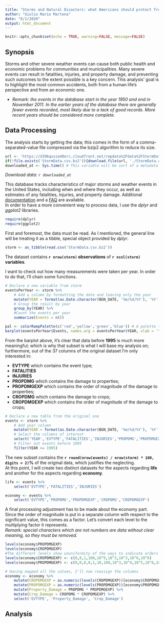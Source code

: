 ```yaml
---
title: "Storms and Natural Disasters: what Americans should protect from"
author: "Giulio Mario Martena"
date: "6/1/2020"
output: html_document
---
```


```r
knitr::opts_chunk$set(echo = TRUE, warning=FALSE, message=FALSE)
```

## Synopsis  
Storms and other severe weather events can cause both public health and economic problems for communities and municipalities. Many severe events can result in fatalities, injuries, and property damage, and preventing such outcomes to the extent possible is a key concern. This analysis' goal is to highlight the most common accidents, both from a human life's perspective and from an economic one.  

* *Remark: the events in the database start in the year 1950 and end in November 2011. In the earlier years of the database there are generally fewer events recorded, most likely due to a lack of good records. More recent years should be considered more complete.* 

## Data Processing
The analysis starts by getting the data; this comes in the form of a comma-separated-value file compressed via the bzip2 algorithm to reduce its size.

```r
url <- 'https://d396qusza40orc.cloudfront.net/repdata%2Fdata%2FStormData.csv.bz2'
if(!file.exists('StormData.csv.bz2')){download.file(url, './StormData.csv.bz2', method = 'curl')}
downloaded_at <- Sys.time() # This variable will be sort of a metadata containing the time of downloading.
```

*Download data: `r downloaded_at`*  

This database tracks characteristics of major storms and weather events in the United States, including when and where they occur, as well as estimates of any fatalities, injuries, and property damage. Additional [documentation](https://d396qusza40orc.cloudfront.net/repdata%2Fpeer2_doc%2Fpd01016005curr.pdf) and a [FAQ](https://d396qusza40orc.cloudfront.net/repdata%2Fpeer2_doc%2FNCDC%20Storm%20Events-FAQ%20Page.pdf) are available.  
In order to have a more convenient way to process data, I use the *dplyr* and *ggplot2* libraries.  

```r
require(dplyr)
require(ggplot2)
```

First and foremost, the data must be read. As I mentioned, the general line will be treating it as a tibble, special object provided by *dplyr*.  

```r
storm <- as_tibble(read.csv('StormData.csv.bz2'))
```

The dataset contains **`r nrow(storm)` observations** of **`r ncol(storm)` variables**.  

I want to check out how many measurements were taken per year. In order to do that, I'll chain some functions.  

```r
# Declare a new variable from storm
eventsPerYear <- storm %>%
    # Add a column by formatting the date and leaving only the year
    mutate(YEAR = format(as.Date.character(BGN_DATE, '%m/%d/%Y'), '%Y')) %>%
    # Group the result by year
    group_by(YEAR) %>%
    #Count the events per year
    summarize(Events = n())

pal <- colorRampPalette(c('red','yellow','green','blue')) # A palette to show barplot
barplot(eventsPerYear$Events, names.arg = eventsPerYear$YEAR, xlab = 'Year', ylab = 'No. of Events', main = 'Events per Year', col=pal(62), width = 720)
```

From the barplot above, it's clear that data before **1995** is much more meaningful; which is why that subset is what I will base my analysis on; furthermore, out of the 37 columns of the original dataset I'm only interested in:  

* **EVTYPE** which contains the event type;
* **FATALITIES**
* **INJURIES**
* **PROPDMG** which contains the damage to properties;
* **PROPDMGEXP** which contains the order of magnitude of the damage to properties;
* **CROPDMG** which contains the damage to crops;
* **CROPDMGEXP** which contains the order of magnitude of the damage to crops;

```r
# Declare a new table from the original one
events <- storm %>%
    # Add year column
    mutate(YEAR = format(as.Date.character(BGN_DATE, '%m/%d/%Y'), '%Y')) %>%
    # Select the columns of interest
    select('YEAR','EVTYPE','FATALITIES','INJURIES','PROPDMG','PROPDMGEXP','CROPDMG','CROPDMGEXP') %>%
    # Filter out events before 1995
    filter(YEAR >= 1995)
```

The new subset contains the **`r round(nrow(events) / nrow(storm) * 100, digits = 2)`%** of the original data, which justifies the neglecting.  
At this point, I will create two distinct datasets for the aspects regarding **life** and another for the aspects regarding **economy**.
```r
life <- events %>%
    select('EVTYPE','FATALITIES','INJURIES')

economy <- events %>%
    select('EVTYPE','PROPDMG','PROPDMGEXP','CROPDMG','CROPDMGEXP')
```

A final processing adjustment has to be made about the economy part. Since the order of magnitude is put in a separate column with respect to the significant value, this comes as a factor.
Let's convert each level to the multiplying factor it represents.  
*Remark: special characters which are not numbers are data without clear meaning, so they must be removed.*

```r
levels(economy$PROPDMGEXP)
levels(economy$CROPDMGEXP)
#The different levels show ununiformity of the ways to indicate orders of magnitude. This has to be addressed.
levels(economy$CROPDMGEXP) <- c(0,0,1,100,10^9,10^3,10^3,10^6,10^6)
levels(economy$PROPDMGEXP) <- c(0,0,0,0,1,10,100,10^3,10^4,10^5,10^6,10^7,10^8,10^9,10^2,10^2,10^3,10^6,10^6)

# Having mapped all the values, I'll now reassign the columns
economy <- economy %>%
    mutate(CROPDMGEXP = as.numeric(levels(CROPDMGEXP))[economy$CROPDMGEXP]) %>%
    mutate(PROPDMGEXP = as.numeric(levels(PROPDMGEXP))[economy$PROPDMGEXP]) %>%
    mutate(Property_Damage = PROPDMG * PROPDMGEXP) %>%
    mutate(Crop_Damage = CROPDMG * CROPDMGEXP) %>%
    select('EVTYPE', 'Property_Damage', 'Crop_Damage')
```
## Analysis